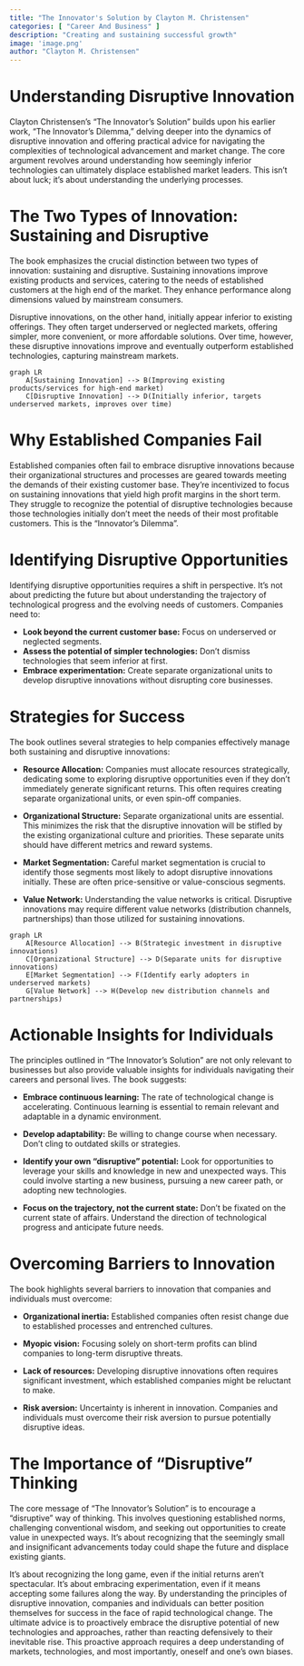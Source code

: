 ```yaml
---
title: "The Innovator's Solution by Clayton M. Christensen"
categories: [ "Career And Business" ]
description: "Creating and sustaining successful growth"
image: 'image.png'
author: "Clayton M. Christensen"
---
```

# Understanding Disruptive Innovation

Clayton Christensen's "The Innovator's Solution" builds upon his earlier work, "The Innovator's Dilemma," delving deeper into the dynamics of disruptive innovation and offering practical advice for navigating the complexities of technological advancement and market change.  The core argument revolves around understanding how seemingly inferior technologies can ultimately displace established market leaders. This isn't about luck; it's about understanding the underlying processes.

# The Two Types of Innovation: Sustaining and Disruptive

The book emphasizes the crucial distinction between two types of innovation: sustaining and disruptive.  Sustaining innovations improve existing products and services, catering to the needs of established customers at the high end of the market. They enhance performance along dimensions valued by mainstream consumers.

Disruptive innovations, on the other hand, initially appear inferior to existing offerings. They often target underserved or neglected markets, offering simpler, more convenient, or more affordable solutions. Over time, however, these disruptive innovations improve and eventually outperform established technologies, capturing mainstream markets.

```mermaid
graph LR
    A[Sustaining Innovation] --> B(Improving existing products/services for high-end market)
    C[Disruptive Innovation] --> D(Initially inferior, targets underserved markets, improves over time)
```

# Why Established Companies Fail

Established companies often fail to embrace disruptive innovations because their organizational structures and processes are geared towards meeting the demands of their existing customer base.  They're incentivized to focus on sustaining innovations that yield high profit margins in the short term.  They struggle to recognize the potential of disruptive technologies because those technologies initially don't meet the needs of their most profitable customers.  This is the "Innovator's Dilemma".

#  Identifying Disruptive Opportunities

Identifying disruptive opportunities requires a shift in perspective.  It's not about predicting the future but about understanding the trajectory of technological progress and the evolving needs of customers.  Companies need to:

* **Look beyond the current customer base:** Focus on underserved or neglected segments.
* **Assess the potential of simpler technologies:** Don't dismiss technologies that seem inferior at first.
* **Embrace experimentation:** Create separate organizational units to develop disruptive innovations without disrupting core businesses.


#  Strategies for Success

The book outlines several strategies to help companies effectively manage both sustaining and disruptive innovations:

* **Resource Allocation:** Companies must allocate resources strategically, dedicating some to exploring disruptive opportunities even if they don't immediately generate significant returns.  This often requires creating separate organizational units, or even spin-off companies.

* **Organizational Structure:**  Separate organizational units are essential.  This minimizes the risk that the disruptive innovation will be stifled by the existing organizational culture and priorities.  These separate units should have different metrics and reward systems.

* **Market Segmentation:**  Careful market segmentation is crucial to identify those segments most likely to adopt disruptive innovations initially.  These are often price-sensitive or value-conscious segments.

* **Value Network:**  Understanding the value networks is critical.  Disruptive innovations may require different value networks (distribution channels, partnerships) than those utilized for sustaining innovations.

```mermaid
graph LR
    A[Resource Allocation] --> B(Strategic investment in disruptive innovations)
    C[Organizational Structure] --> D(Separate units for disruptive innovations)
    E[Market Segmentation] --> F(Identify early adopters in underserved markets)
    G[Value Network] --> H(Develop new distribution channels and partnerships)
```


#  Actionable Insights for Individuals

The principles outlined in "The Innovator's Solution" are not only relevant to businesses but also provide valuable insights for individuals navigating their careers and personal lives.  The book suggests:

* **Embrace continuous learning:**  The rate of technological change is accelerating. Continuous learning is essential to remain relevant and adaptable in a dynamic environment.

* **Develop adaptability:**  Be willing to change course when necessary.  Don't cling to outdated skills or strategies.

* **Identify your own "disruptive" potential:** Look for opportunities to leverage your skills and knowledge in new and unexpected ways.  This could involve starting a new business, pursuing a new career path, or adopting new technologies.

* **Focus on the trajectory, not the current state:** Don't be fixated on the current state of affairs.  Understand the direction of technological progress and anticipate future needs.


#  Overcoming Barriers to Innovation

The book highlights several barriers to innovation that companies and individuals must overcome:

* **Organizational inertia:**  Established companies often resist change due to established processes and entrenched cultures.

* **Myopic vision:**  Focusing solely on short-term profits can blind companies to long-term disruptive threats.

* **Lack of resources:**  Developing disruptive innovations often requires significant investment, which established companies might be reluctant to make.

* **Risk aversion:**  Uncertainty is inherent in innovation.  Companies and individuals must overcome their risk aversion to pursue potentially disruptive ideas.



#  The Importance of  "Disruptive" Thinking

The core message of "The Innovator's Solution" is to encourage a "disruptive" way of thinking.  This involves questioning established norms, challenging conventional wisdom, and seeking out opportunities to create value in unexpected ways. It’s about recognizing that the seemingly small and insignificant advancements today could shape the future and displace existing giants.

It's about recognizing the long game, even if the initial returns aren't spectacular. It's about embracing experimentation, even if it means accepting some failures along the way.  By understanding the principles of disruptive innovation, companies and individuals can better position themselves for success in the face of rapid technological change. The ultimate advice is to proactively embrace the disruptive potential of new technologies and approaches, rather than reacting defensively to their inevitable rise.  This proactive approach requires a deep understanding of markets, technologies, and most importantly, oneself and one's own biases.

